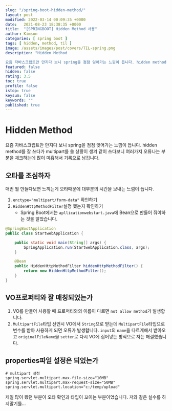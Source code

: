 ```yaml
---
slug: "/spring-boot-hidden-method/"
layout: post
modified: 2022-03-14 00:09:35 +0000
date:   2021-08-23 18:38:35 +0000
title:  "[SPRINGBOOT] Hidden Method 사용"
author: Kimson
categories: [ spring boot ]
tags: [ hidden, method, til ]
image: /assets/images/post/covers/TIL-spring.png
description: "Hidden Method

요즘 자바스크립트만 만지다 보니 spring을 점점 잊어가는 느낌이 듭니다. hidden method를 잘 쓰다가 multipart를 쓸 상황이 생겨 같이 쓰다보니 여러가지 오류나는 부분을 체크하는데 많이 미흡해서 기록으로 남깁니다."
featured: false
hidden: false
rating: 3.5
toc: true
profile: false
istop: true
keysum: false
keywords: ""
published: true
---
```


# Hidden Method

요즘 자바스크립트만 만지다 보니 spring을 점점 잊어가는 느낌이 듭니다. hidden method를 잘 쓰다가 multipart를 쓸 상황이 생겨 같이 쓰다보니 여러가지 오류나는 부분을 체크하는데 많이 미흡해서 기록으로 남깁니다.

## 오타를 조심하자

매번 뭘 만들다보면 느끼는게 오타때문에 대부분의 시간을 보내는 느낌이 듭니다.

1. `enctype="multipart/form-data"` 확인하기
2. `HiddenHttpMethodFilter`설정 했는지 확인하기
    - Spring Boot에서는 `apllicationwebstart.java`에 Bean으로 만들어 줘야하는 것을 알았습니다.

```java
@SpringBootApplication
public class StartwebApplication {

	public static void main(String[] args) {
		SpringApplication.run(StartwebApplication.class, args);
	}

	@Bean
	public HiddenHttpMethodFilter hiddenHttpMethodFilter() {
		return new HiddenHttpMethodFilter();
	}
}
```

## VO프로퍼티와 잘 매칭되었는가

1. VO를 만들어 사용할 때 프로퍼티와의 이름이 다르면 `not allow method`가 발생합니다.
2. `MultipartFile`타입 선언시 VO에서 `String`으로 받는데 `MultipartFile`타입으로 변수를 받아 사용하게 되면 오류가 발생합니다. `input`의 `name`을 다르게해서 받아오고 `originalFileName`을 `setter`로 다시 VO에 집어넣는 방식으로 저는 해결했습니다.

## properties파일 설정은 되었는가

```properties
# multipart 설정
spring.servlet.multipart.max-file-size="10MB"
spring.servlet.multipart.max-request-size="50MB"
spring.servlet.multipart.location="c:/temp/upload"
```

제일 많이 봤던 부분이 오타 확인과 타입이 꼬이는 부분이었습니다. 저와 같은 실수를 하지말기를...
